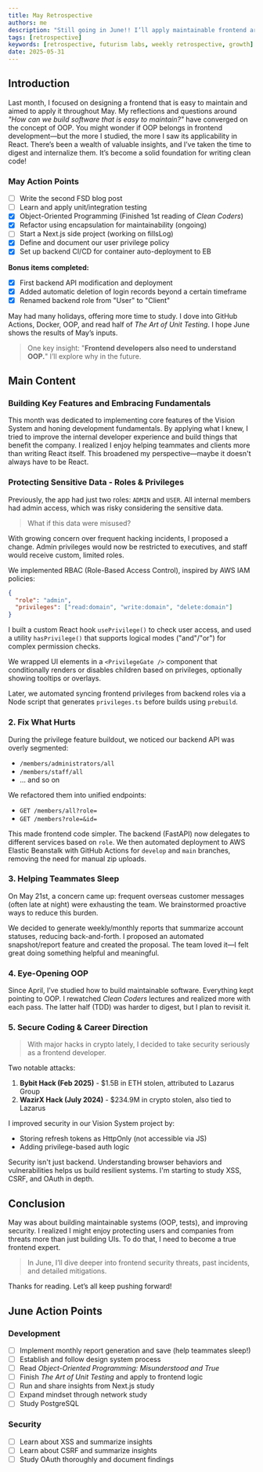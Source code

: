 ```yaml
---
title: May Retrospective
authors: me
description: "Still going in June!! I’ll apply maintainable frontend architecture and review the outcomes."
tags: [retrospective]
keywords: [retrospective, futurism labs, weekly retrospective, growth]
date: 2025-05-31
---
```


## Introduction

Last month, I focused on designing a frontend that is easy to maintain and aimed to apply it throughout May. My reflections and questions around _"How can we build software that is easy to maintain?"_ have converged on the concept of OOP. You might wonder if OOP belongs in frontend development—but the more I studied, the more I saw its applicability in React. There’s been a wealth of valuable insights, and I’ve taken the time to digest and internalize them. It’s become a solid foundation for writing clean code!

### May Action Points

- [ ] Write the second FSD blog post
- [ ] Learn and apply unit/integration testing
- [x] Object-Oriented Programming (Finished 1st reading of _Clean Coders_)
- [x] Refactor using encapsulation for maintainability (ongoing)
- [ ] Start a Next.js side project (working on fillsLog)
- [x] Define and document our user privilege policy
- [x] Set up backend CI/CD for container auto-deployment to EB

**Bonus items completed:**

- [x] First backend API modification and deployment
- [x] Added automatic deletion of login records beyond a certain timeframe
- [x] Renamed backend role from "User" to "Client"

May had many holidays, offering more time to study. I dove into GitHub Actions, Docker, OOP, and read half of _The Art of Unit Testing_. I hope June shows the results of May’s inputs.

> One key insight: "**Frontend developers also need to understand OOP.**" I’ll explore why in the future.

## Main Content

### Building Key Features and Embracing Fundamentals

This month was dedicated to implementing core features of the Vision System and honing development fundamentals. By applying what I knew, I tried to improve the internal developer experience and build things that benefit the company. I realized I enjoy helping teammates and clients more than writing React itself. This broadened my perspective—maybe it doesn't always have to be React.

### Protecting Sensitive Data - Roles & Privileges

Previously, the app had just two roles: `ADMIN` and `USER`. All internal members had admin access, which was risky considering the sensitive data.

> What if this data were misused?

With growing concern over frequent hacking incidents, I proposed a change. Admin privileges would now be restricted to executives, and staff would receive custom, limited roles.

We implemented RBAC (Role-Based Access Control), inspired by AWS IAM policies:

```json
{
  "role": "admin",
  "privileges": ["read:domain", "write:domain", "delete:domain"]
}
```

I built a custom React hook `usePrivilege()` to check user access, and used a utility `hasPrivilege()` that supports logical modes ("and"/"or") for complex permission checks.

We wrapped UI elements in a `<PrivilegeGate />` component that conditionally renders or disables children based on privileges, optionally showing tooltips or overlays.

Later, we automated syncing frontend privileges from backend roles via a Node script that generates `privileges.ts` before builds using `prebuild`.

### 2. Fix What Hurts

During the privilege feature buildout, we noticed our backend API was overly segmented:

- `/members/administrators/all`
- `/members/staff/all`
- ... and so on

We refactored them into unified endpoints:

- `GET /members/all?role=`
- `GET /members?role=&id=`

This made frontend code simpler. The backend (FastAPI) now delegates to different services based on `role`. We then automated deployment to AWS Elastic Beanstalk with GitHub Actions for `develop` and `main` branches, removing the need for manual zip uploads.

### 3. Helping Teammates Sleep

On May 21st, a concern came up: frequent overseas customer messages (often late at night) were exhausting the team. We brainstormed proactive ways to reduce this burden.

We decided to generate weekly/monthly reports that summarize account statuses, reducing back-and-forth. I proposed an automated snapshot/report feature and created the proposal. The team loved it—I felt great doing something helpful and meaningful.

### 4. Eye-Opening OOP

Since April, I’ve studied how to build maintainable software. Everything kept pointing to OOP. I rewatched _Clean Coders_ lectures and realized more with each pass. The latter half (TDD) was harder to digest, but I plan to revisit it.

### 5. Secure Coding & Career Direction

> With major hacks in crypto lately, I decided to take security seriously as a frontend developer.

Two notable attacks:

1. **Bybit Hack (Feb 2025)** - $1.5B in ETH stolen, attributed to Lazarus Group
2. **WazirX Hack (July 2024)** - $234.9M in crypto stolen, also tied to Lazarus

I improved security in our Vision System project by:

- Storing refresh tokens as HttpOnly (not accessible via JS)
- Adding privilege-based auth logic

Security isn't just backend. Understanding browser behaviors and vulnerabilities helps us build resilient systems. I'm starting to study XSS, CSRF, and OAuth in depth.

## Conclusion

May was about building maintainable systems (OOP, tests), and improving security. I realized I might enjoy protecting users and companies from threats more than just building UIs. To do that, I need to become a true frontend expert.

> In June, I’ll dive deeper into frontend security threats, past incidents, and detailed mitigations.

Thanks for reading. Let’s all keep pushing forward!

## June Action Points

### Development

- [ ] Implement monthly report generation and save (help teammates sleep!)
- [ ] Establish and follow design system process
- [ ] Read _Object-Oriented Programming: Misunderstood and True_
- [ ] Finish _The Art of Unit Testing_ and apply to frontend logic
- [ ] Run and share insights from Next.js study
- [ ] Expand mindset through network study
- [ ] Study PostgreSQL

### Security

- [ ] Learn about XSS and summarize insights
- [ ] Learn about CSRF and summarize insights
- [ ] Study OAuth thoroughly and document findings
